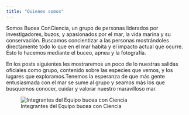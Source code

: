 ```yaml
---
title: "Quienes somos"
---
```


Somos Bucea ConCiencia, un grupo de personas liderados por investigadores, buzos, y apasionados por el mar, la vida marina y su conservación. Buscamos concientizar a las personas mostrándoles directamente todo lo que en el mar habita y el impacto actual que ocurre. Esto lo hacemos mediante el buceo, apnea y la fotografía.

En los posts siguientes les mostraremos un poco de lo nuestras salidas oficiales como grupo, contenido sobre las especies que vemos, y los lugares que exploramos.Tenemos la esperanza de que más gente entusiasmada con el mar se sume al grupo y seamos más los que busquemos conocer, cuidar y valorar nuestro maravilloso mar.



![Integrantes del Equipo bucea con Ciencia](images/ourteam.png)
